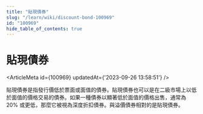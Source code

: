 ```yaml
---
title: "貼現債券"
slug: "/learn/wiki/discount-bond-100969"
id: "100969"
hide_table_of_contents: true
---
```



# 貼現債券

<ArticleMeta id={100969} updatedAt={'2023-09-26 13:58:51'} />
<div className='border-solid border-b border-t-0 my-4 border-[var(--ifm-color-gray-300)]' />

貼現債券是指發行價低於票面或面值的債券。貼現債券也可以是在二級市場上以低於面值的價格交易的債券。如果一種債券以顯著低於面值的價格出售，通常為 20% 或更低，那麼它被視為深度折扣債券。與溢價債券相對的是貼現債券。
